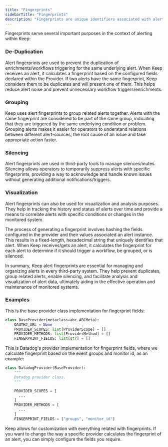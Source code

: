 ```yaml
---
title: "Fingerprints"
sidebarTitle: "Fingerprints"
description: "Fingerprints are unique identifiers associated with alert instances in Keep. Every provider declares the fields fingerprints are calculated upon"
---
```


Fingerprints serve several important purposes in the context of alerting within Keep:

### De-Duplication

Alert fingerprints are used to prevent the duplication of enrichments/workflows triggering for the same underlying alert.
When Keep receives an alert, it calculates a fingerprint based on the configured fields declared within the Provider.
If two alerts have the same fingerprint, Keep considers them to be duplicates and will present one of them.
This helps reduce alert noise and prevent unnecessary workflow triggers/enrichments.

### Grouping

Keep uses alert fingerprints to group related alerts together.
Alerts with the same fingerprint are considered to be part of the same group, indicating that they are triggered by the same underlying condition or problem.
Grouping alerts makes it easier for operators to understand relations between different alert-sources, the root cause of an issue and take appropriate action faster.

### Silencing

Alert fingerprints are used in third-party tools to manage silences/mutes.
Silencing allows operators to temporarily suppress alerts with specific fingerprints, providing a way to acknowledge and handle known issues without generating additional notifications/triggers.

### Visualization

Alert fingerprints can also be used for visualization and analysis purposes.
They help in tracking the history and status of alerts over time and provide a means to correlate alerts with specific conditions or changes in the monitored system.

The process of generating a fingerprint involves hashing the fields configured in the provider and their values associated an alert instance.
This results in a fixed-length, hexadecimal string that uniquely identifies that alert.
When Keep receives/gets an alert, it calculates the fingerprint for each alert to determine if it should trigger a workflow, be grouped, or is silenced.

In summary, Keep alert fingerprints are essential for managing and organizing alerts in every third-party system.
They help prevent duplicates, group related alerts, enable silencing, and facilitate analysis and visualization of alert data, ultimately aiding in the effective operation and maintenance of monitored systems.

### Examples

This is the base provider class implementation for fingerprint fields:

```python base_provider.py
class BaseProvider(metaclass=abc.ABCMeta):
    OAUTH2_URL = None
    PROVIDER_SCOPES: list[ProviderScope] = []
    PROVIDER_METHODS: list[ProviderMethod] = []
    FINGERPRINT_FIELDS: list[str] = []
```

This is Datadog's provider implementation for fingerprint fields, where we calculate fingerprint based on the event groups and monitor id, as an example:

```python datadog_provider.py
class DatadogProvider(BaseProvider):
    """
    Datadog provider class.
    """

    PROVIDER_SCOPES = [
      ...
    ]
    PROVIDER_METHODS = [
      ...
    ]
    FINGERPRINT_FIELDS = ["groups", "monitor_id"]
```

<Card title="Customization" icon="lightbulb" iconType="duotone" color="#ca8b04">
  Keep allows for customization with everything related with fingerprints. If
  you want to change the way a specific provider calculates the fingerprint of
  an alert, you can simply configure the fields you require.
</Card>
